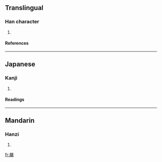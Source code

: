 ==Translingual==
===Han character===
{{Han char|rn=44|rad=尸|as=16|sn=19|four=|canj=尸女一月 (SVMB)}}
# {{defn|Han|sort=尸16}}
====References====
{{Han ref|kx=0304.040|dkj=07815|dj=0602.130|hdz=20982.070|uh=5C6B|ud=23659}}
----
==Japanese==
===Kanji===
{{ja-kanji|grade=|rs=尸16}}
# {{defn|Japanese}} 
====Readings====
{{ja-readings|on=[[きゃく]] (kyaku)|kun=}}
----
==Mandarin==
===Hanzi===
{{cmn-hanzi|pin=[[jué]] (jue2)|wg=chüeh<sup>2</sup>}}
# {{defn|Mandarin}}

[[fr:屫]]